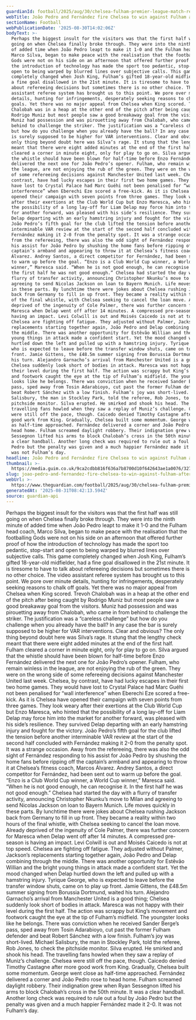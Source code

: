 ```yaml
---
guardianId: football/2025/aug/30/chelsea-fulham-premier-league-match-report
webTitle: João Pedro and Fernández fire Chelsea to win against Fulham after VAR drama
sectionName: Football
webPublicationDate: '2025-08-30T14:02:06Z'
bodyText: >-
  Perhaps the biggest insult for the visitors was that the first half was still
  going on when Chelsea finally broke through. They were into the ninth minute
  of added time when João Pedro leapt to make it 1-0 and the Fulham head coach,
  Marco Silva, began to make peace with the realisation that the footballing
  Gods were not on his side on an afternoon that offered further proof of how
  the introduction of technology has made the sport too pedantic, stop-start and
  open to being warped by blurred lines over subjective calls. This game
  completely changed when Josh King, Fulham’s gifted 18-year-old midfielder, had
  a fine goal disallowed in the 21st minute. It is tiresome to have to talk
  about refereeing decisions but sometimes there is no other choice. The video
  assistant referee system has brought us to this point. We pore over minute
  details, hunting for infringements, desperately seeking reasons to chalk off
  goals. Yet there was no major appeal from Chelsea when King scored. Trevoh
  Chalobah was in a heap at the other end of the pitch after being caught by
  Rodrigo Muniz but most people saw a good breakaway goal from the visitors.
  Muniz had possession and was pirouetting away from Chalobah, who came in from
  behind to challenge the striker. The justification was a “careless challenge”
  but how do you challenge when you already have the ball? In any case the bar
  is surely supposed to be higher for VAR interventions. Clear and obvious? The
  only thing beyond doubt here was Silva’s rage. It stung that the lengthy check
  meant that there were eight added minutes at the end of the first half. Fulham
  cleared a corner in minute eight, only for play to go on. Silva argued that
  the whistle should have been blown for half-time before Enzo Fernández
  delivered the next one for João Pedro’s opener. Fulham, who remain winless in
  the league, are not enjoying the rub of the green. They were on the wrong side
  of some refereeing decisions against Manchester United last week. Chelsea, by
  contrast, have had lucky escapes in their first two home games. They would
  have lost to Crystal Palace had Marc Guéhi not been penalised for “wall
  interference” when Eberechi Eze scored a free-kick. As it is Chelsea have
  opened their campaign with seven points from three games. They look weary
  after their exertions at the Club World Cup but Enzo Maresca, who hinted that
  the possibility of a long lay-off for Liam Delap may force him into the market
  for another forward, was pleased with his side’s resilience. They survived
  Delap departing with an early hamstring injury and fought for the victory.
  João Pedro’s fifth goal for the club lifted the tension before another
  interminable VAR review at the start of the second half concluded with
  Fernández making it 2-0 from the penalty spot. It was a strange occasion. Away
  from the refereeing, there was also the odd sight of Fernández responding to
  his assist for João Pedro by shushing the home fans before ripping off the
  captain’s armband and appearing to throw it at Chelsea’s fitness coach, Marcos
  Álvarez. Andrey Santos, a direct competitor for Fernández, had been sent out
  to warm up before the goal. “Enzo is a Club World Cup winner, a World Cup
  winner,” Maresca said. “When he is not good enough, he can recognise it. In
  the first half he was not good enough.” Chelsea had started the day with a
  flurry of transfer activity, announcing Christopher Nkunku’s move to Milan and
  agreeing to send Nicolas Jackson on loan to Bayern Munich. Life moves quickly
  in these parts. By lunchtime there were jokes about Chelsea rushing Jackson
  back from Germany to fill in up front. They became a reality within two hours
  of the final whistle, with Chelsea seeking to cancel the loan move. Already
  deprived of the ingenuity of Cole Palmer, there was further concern for
  Maresca when Delap went off after 14 minutes. A compressed pre-season is
  having an impact. Levi Colwill is out and Moisés Caicedo is not at top speed.
  Chelsea are fighting off fatigue. They adjusted without Palmer, Jackson’s
  replacements starting together again, João Pedro and Delap combining through
  the middle. There was another opportunity for Estêvão Willian and the bright
  young things in attack made a confident start. Yet the mood changed when Delap
  hurtled down the left and pulled up with a hamstring injury. Tyrique George,
  who is expected to leave before the transfer window shuts, came on to play up
  front. Jamie Gittens, the £48.5m summer signing from Borussia Dortmund, waited
  his turn. Alejandro Garnacho’s arrival from Manchester United is a good thing;
  Chelsea suddenly look short of bodies in attack. Maresca was not happy with
  their level during the first half. The action was scrappy but King’s movement
  and footwork caught the eye at the tip of Fulham’s midfield. The youngster
  looks like he belongs. There was conviction when he received Sander Berge’s
  pass, sped away from Tosin Adarabioyo, cut past the former Fulham defender and
  beat Robert Sánchez with a low finish. Fulham’s joy was short-lived. Michael
  Salisbury, the man in Stockley Park, told the referee, Rob Jones, to check the
  pitchside monitor. Silva erupted. He smirked and shook his head. The
  travelling fans howled when they saw a replay of Muniz’s challenge. Chelsea
  were still off the pace, though. Caicedo denied Timothy Castagne after more
  good work from King. Gradually, Chelsea built some momentum. George went close
  as half-time approached. Fernández delivered a corner and João Pedro rose to
  head home. Fulham screamed daylight robbery. Their indignation grew when Ryan
  Sessegnon lifted his arms to block Chalobah’s cross in the 50th minute. It was
  a clear handball. Another long check was required to rule out a foul by João
  Pedro but the penalty was given and a much happier Fernández made it 2-0. It
  was not Fulham’s day.
headline: João Pedro and Fernández fire Chelsea to win against Fulham after VAR drama
thumbnail: >-
  https://media.guim.co.uk/9ca2cdbb816f636a7b8700d10f642643ae1a0076/327_0_4302_3443/500.jpg
slug: joao-pedro-and-fernandez-fire-chelsea-to-win-against-fulham-after-var-drama
webUrl: >-
  https://www.theguardian.com/football/2025/aug/30/chelsea-fulham-premier-league-match-report
generatedAt: '2025-08-31T08:42:13.594Z'
source: guardian-api
---
```

Perhaps the biggest insult for the visitors was that the first half was still going on when Chelsea finally broke through. They were into the ninth minute of added time when João Pedro leapt to make it 1-0 and the Fulham head coach, Marco Silva, began to make peace with the realisation that the footballing Gods were not on his side on an afternoon that offered further proof of how the introduction of technology has made the sport too pedantic, stop-start and open to being warped by blurred lines over subjective calls. This game completely changed when Josh King, Fulham’s gifted 18-year-old midfielder, had a fine goal disallowed in the 21st minute. It is tiresome to have to talk about refereeing decisions but sometimes there is no other choice. The video assistant referee system has brought us to this point. We pore over minute details, hunting for infringements, desperately seeking reasons to chalk off goals. Yet there was no major appeal from Chelsea when King scored. Trevoh Chalobah was in a heap at the other end of the pitch after being caught by Rodrigo Muniz but most people saw a good breakaway goal from the visitors. Muniz had possession and was pirouetting away from Chalobah, who came in from behind to challenge the striker. The justification was a “careless challenge” but how do you challenge when you already have the ball? In any case the bar is surely supposed to be higher for VAR interventions. Clear and obvious? The only thing beyond doubt here was Silva’s rage. It stung that the lengthy check meant that there were eight added minutes at the end of the first half. Fulham cleared a corner in minute eight, only for play to go on. Silva argued that the whistle should have been blown for half-time before Enzo Fernández delivered the next one for João Pedro’s opener. Fulham, who remain winless in the league, are not enjoying the rub of the green. They were on the wrong side of some refereeing decisions against Manchester United last week. Chelsea, by contrast, have had lucky escapes in their first two home games. They would have lost to Crystal Palace had Marc Guéhi not been penalised for “wall interference” when Eberechi Eze scored a free-kick. As it is Chelsea have opened their campaign with seven points from three games. They look weary after their exertions at the Club World Cup but Enzo Maresca, who hinted that the possibility of a long lay-off for Liam Delap may force him into the market for another forward, was pleased with his side’s resilience. They survived Delap departing with an early hamstring injury and fought for the victory. João Pedro’s fifth goal for the club lifted the tension before another interminable VAR review at the start of the second half concluded with Fernández making it 2-0 from the penalty spot. It was a strange occasion. Away from the refereeing, there was also the odd sight of Fernández responding to his assist for João Pedro by shushing the home fans before ripping off the captain’s armband and appearing to throw it at Chelsea’s fitness coach, Marcos Álvarez. Andrey Santos, a direct competitor for Fernández, had been sent out to warm up before the goal. “Enzo is a Club World Cup winner, a World Cup winner,” Maresca said. “When he is not good enough, he can recognise it. In the first half he was not good enough.” Chelsea had started the day with a flurry of transfer activity, announcing Christopher Nkunku’s move to Milan and agreeing to send Nicolas Jackson on loan to Bayern Munich. Life moves quickly in these parts. By lunchtime there were jokes about Chelsea rushing Jackson back from Germany to fill in up front. They became a reality within two hours of the final whistle, with Chelsea seeking to cancel the loan move. Already deprived of the ingenuity of Cole Palmer, there was further concern for Maresca when Delap went off after 14 minutes. A compressed pre-season is having an impact. Levi Colwill is out and Moisés Caicedo is not at top speed. Chelsea are fighting off fatigue. They adjusted without Palmer, Jackson’s replacements starting together again, João Pedro and Delap combining through the middle. There was another opportunity for Estêvão Willian and the bright young things in attack made a confident start. Yet the mood changed when Delap hurtled down the left and pulled up with a hamstring injury. Tyrique George, who is expected to leave before the transfer window shuts, came on to play up front. Jamie Gittens, the £48.5m summer signing from Borussia Dortmund, waited his turn. Alejandro Garnacho’s arrival from Manchester United is a good thing; Chelsea suddenly look short of bodies in attack. Maresca was not happy with their level during the first half. The action was scrappy but King’s movement and footwork caught the eye at the tip of Fulham’s midfield. The youngster looks like he belongs. There was conviction when he received Sander Berge’s pass, sped away from Tosin Adarabioyo, cut past the former Fulham defender and beat Robert Sánchez with a low finish. Fulham’s joy was short-lived. Michael Salisbury, the man in Stockley Park, told the referee, Rob Jones, to check the pitchside monitor. Silva erupted. He smirked and shook his head. The travelling fans howled when they saw a replay of Muniz’s challenge. Chelsea were still off the pace, though. Caicedo denied Timothy Castagne after more good work from King. Gradually, Chelsea built some momentum. George went close as half-time approached. Fernández delivered a corner and João Pedro rose to head home. Fulham screamed daylight robbery. Their indignation grew when Ryan Sessegnon lifted his arms to block Chalobah’s cross in the 50th minute. It was a clear handball. Another long check was required to rule out a foul by João Pedro but the penalty was given and a much happier Fernández made it 2-0. It was not Fulham’s day.
